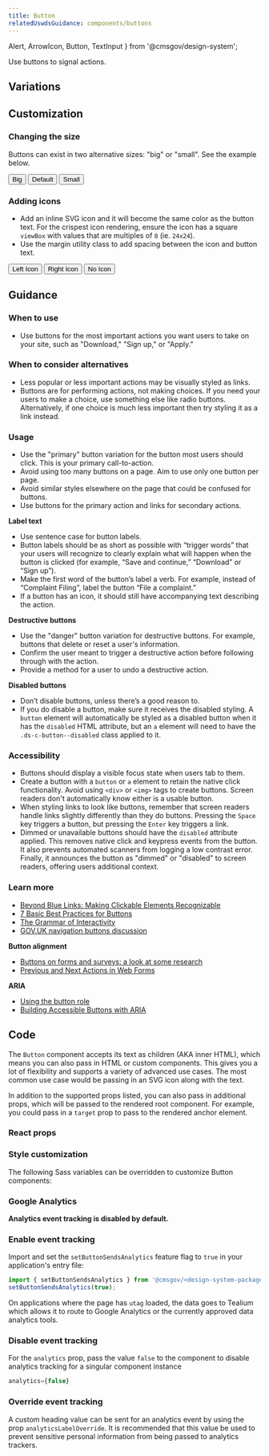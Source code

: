 ```yaml
---
title: Button
relatedUswdsGuidance: components/buttons
---
```


  Alert,
  ArrowIcon,
  Button,
  TextInput
} from '@cmsgov/design-system';

Use buttons to signal actions.

## Variations

<ButtonVariationsTable />

## Customization

### Changing the size

Buttons can exist in two alternative sizes: "big" or "small". See the example below.

<EmbeddedExample>
  <div>
    <Button className="ds-u-margin-right--1" size="big">
      Big
    </Button>
    <Button className="ds-u-margin-right--1">Default</Button>
    <Button className="ds-u-margin-right--1" size="small">
      Small
    </Button>
  </div>
</EmbeddedExample>

### Adding icons

- Add an inline SVG icon and it will become the same color as the button text. For the crispest icon rendering, ensure the icon has a square `viewBox` with values that are multiples of `8` (ie. `24x24`).
- Use the margin utility class to add spacing between the icon and button text.

<EmbeddedExample>
  <div>
    <Button className="ds-u-margin-right--1">
      <ArrowIcon direction="left" className="ds-u-margin-right--05" />
      Left Icon
    </Button>
    <Button className="ds-u-margin-right--1">
      Right Icon
      <ArrowIcon direction="right" className="ds-u-margin-left--05" />
    </Button>
    <Button>No Icon</Button>
  </div>
</EmbeddedExample>

## Guidance

### When to use

- Use buttons for the most important actions you want users to take on your site, such as "Download," "Sign up," or "Apply."

### When to consider alternatives

- Less popular or less important actions may be visually styled as links.
- Buttons are for performing actions, not making choices. If you need your users to make a choice, use something else like radio buttons. Alternatively, if one choice is much less important then try styling it as a link instead.

### Usage

- Use the "primary" button variation for the button most users should click. This is your primary call-to-action.
- Avoid using too many buttons on a page. Aim to use only one button per page.
- Avoid similar styles elsewhere on the page that could be confused for buttons.
- Use buttons for the primary action and links for secondary actions.

**Label text**

- Use sentence case for button labels.
- Button labels should be as short as possible with “trigger words” that your users will recognize to clearly explain what will happen when the button is clicked (for example, “Save and continue,” “Download” or “Sign up”).
- Make the first word of the button’s label a verb. For example, instead of “Complaint Filing”, label the button “File a complaint.”
- If a button has an icon, it should still have accompanying text describing the action.

**Destructive buttons**

- Use the "danger" button variation for destructive buttons. For example, buttons that delete or reset a user's information.
- Confirm the user meant to trigger a destructive action before following through with the action.
- Provide a method for a user to undo a destructive action.

**Disabled buttons**

- Don’t disable buttons, unless there’s a good reason to.
- If you do disable a button, make sure it receives the disabled styling. A `button` element will automatically be styled as a disabled button when it has the `disabled` HTML attribute, but an `a` element will need to have the `.ds-c-button--disabled` class applied to it.

### Accessibility

- Buttons should display a visible focus state when users tab to them.
- Create a button with a `button` or `a` element to retain the native click functionality. Avoid using `<div>` or `<img>` tags to create buttons. Screen readers don't automatically know either is a usable button.
- When styling links to look like buttons, remember that screen readers handle links slightly differently than they do buttons. Pressing the `Space` key triggers a button, but pressing the `Enter` key triggers a link.
- Dimmed or unavailable buttons should have the `disabled` attribute applied. This removes native click and keypress events from the button. It also prevents automated scanners from logging a low contrast error. Finally, it announces the button as "dimmed" or "disabled" to screen readers, offering users additional context.

### Learn more

- [Beyond Blue Links: Making Clickable Elements Recognizable](https://www.nngroup.com/articles/clickable-elements/)
- [7 Basic Best Practices for Buttons](http://www.uxmatters.com/mt/archives/2012/05/7-basic-best-practices-for-buttons.php)
- [The Grammar of Interactivity](http://www.uxbooth.com/articles/the-grammar-of-interactivity/)
- [GOV.UK navigation buttons discussion](https://paper.dropbox.com/doc/Navigation-buttons-continue-next-previous-ghLqL5a9Ostxxb3rvBhyO)

**Button alignment**

- [Buttons on forms and surveys: a look at some research](http://www.slideshare.net/cjforms/buttons-on-forms-and-surveys-a-look-at-some-research-2012)
- [Previous and Next Actions in Web Forms](https://www.lukew.com/ff/entry.asp?730=)

**ARIA**

- [Using the button role](https://developer.mozilla.org/en-US/docs/Web/Accessibility/ARIA/ARIA_Techniques/Using_the_button_role)
- [Building Accessible Buttons with ARIA](https://www.deque.com/blog/accessible-aria-buttons)

## Code

The `Button` component accepts its text as children (AKA inner HTML), which
means you can also pass in HTML or custom components. This gives you a lot of
flexibility and supports a variety of advanced use cases. The most common use
case would be passing in an SVG icon along with the text.

In addition to the supported props listed, you can also pass in additional
props, which will be passed to the rendered root component. For example,
you could pass in a `target` prop to pass to the rendered anchor element.

<StorybookExample
  componentName="button"
  sourceFilePath="components/Button/Button.tsx"
  storyId="components-button--default"
/>

### React props

<PropTable componentName="Button" />

### Style customization

The following Sass variables can be overridden to customize Button components:

<ComponentThemeOptions componentname="button" />

### Google Analytics

**Analytics event tracking is disabled by default.**

### Enable event tracking

Import and set the `setButtonSendsAnalytics` feature flag to `true` in your application's entry file:

```js
import { setButtonSendsAnalytics } from '@cmsgov/<design-system-package>';
setButtonSendsAnalytics(true);
```

On applications where the page has `utag` loaded, the data goes to Tealium which allows it to route to Google Analytics or the currently approved data analytics tools.

### Disable event tracking

For the `analytics` prop, pass the value `false` to the component to disable analytics tracking for a singular component instance

```js
analytics={false}
```

### Override event tracking

A custom heading value can be sent for an analytics event by using the prop `analyticsLabelOverride`. It is recommended that this value be used to prevent sensitive personal information from being passed to analytics trackers.

